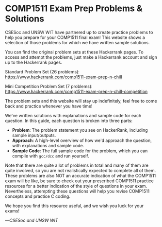 # COMP1511 Exam Prep Problems & Solutions 

CSESoc and UNSW WIT have partnered up to create practice problems to help you prepare for your COMP1511 final exam! This website shows a selection of those problems for which we have written sample solutions.

You can find the original problem sets at these Hackerrank pages. To access and attempt the problems, just make a Hackerrank account and sign up to the Hackerrank pages.

Standard Problem Set (26 problems): https://www.hackerrank.com/comp1511-exam-prep-n-chill

Mini Competition Problem Set (7 problems): https://www.hackerrank.com/comp1511-exam-prep-n-chill-competition

The problem sets and this website will stay up indefinitely, feel free to come back and practice whenever you have time!

We've written solutions with explanations and sample code for each question. In this guide, each question is broken into three parts:

- **Problem**: The problem statement you see on HackerRank, including sample input/outputs.
- **Approach**: A high-level overview of how we'd approach the question, with explanations and sample code.
- **Sample Code**: The full sample code for the problem, which you can compile with `gcc/dcc` and run yourself.

Note that there are quite a lot of problems in total and many of them are quite involved, so you are not realistically expected to complete all of them. These problems are also NOT an accurate indication of what the COMP1511 exam will be like, be sure to check out your prescribed COMP1511 practice resources for a better indication of the style of questions in your exam. Nevertheless, attempting these questions will help you revise COMP1511 concepts and practice C coding.

We hope you find this resource useful, and we wish you luck for your exams!

_—CSESoc and UNSW WIT_
